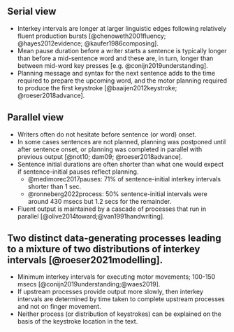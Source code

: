 ## Serial view 

- Interkey intervals are longer at larger linguistic edges following relatively fluent production bursts [@chenoweth2001fluency; @hayes2012evidence; @kaufer1986composing].
- Mean pause duration before a writer starts a sentence is typically longer than before a mid-sentence word and these are, in turn, longer than between mid-word key presses [e.g. @conijn2019understanding]. 
- Planning message and syntax for the next sentence adds to the time required to prepare the upcoming word, and the motor planning required to produce the first keystroke [@baaijen2012keystroke; @roeser2018advance].

## Parallel view

- Writers often do not hesitate before sentence (or word) onset.
- In some cases sentences are not planned, planning was postponed until after sentence onset, or planning was completed in parallel with previous output [@not10; dam09; @roeser2018advance].
- Sentence initial durations are often shorter than what one would expect if sentence-initial pauses reflect planning.
  - @medimorec2017pauses: 71% of sentence-initial interkey intervals shorter than 1 sec. 
  - @ronneberg2022process: 50% sentence-initial intervals were around 430 msecs but 1.2 secs for the remainder. 
  <!-- - For comparison, these short pauses are less than mean written naming response latency for single objects [@torrance2018timed] and     longer pauses were similar to response latencies for short sentences when describing arrays of images [@roeser2018advance].  -->
- Fluent output is maintained by a cascade of processes that run in parallel [@olive2014toward;@van1991handwriting].


## Two distinct data-generating processes leading to a mixture of two distributions of interkey intervals [@roeser2021modelling]. 

- Minimum interkey intervals for executing motor movements; 100-150 msecs [@conijn2019understanding;@waes2019].
- If upstream processes provide output more slowly, then interkey intervals are determined by time taken to complete upstream processes and not on finger movement. 
- Neither process (or distribution of keystrokes) can be explained on the basis of the keystroke location in the text.



